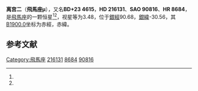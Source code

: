 {{Starbox begin
| name = 飛馬座μ
}}
{{Starbox observe
| epoch = [[J2000.0|J2000.0]]
| constell = [[飛馬座|飛馬座]]<ref name=SIMBAD>{{cite web
 | url=http://simbad.u-strasbg.fr/simbad/sim-id?Ident=HR+8684
 | title =Pulsating variable Star
 | publisher=Centre de Données astronomiques de Strasbourg
 | work=SIMBAD
 | accessdate=2012-07-13}}</ref><ref name=DATA>{{cite web
 | url=http://vizier.u-strasbg.fr/viz-bin/VizieR-5?-out.add=.&-source=5050&-corr=PK=HR&-out.max=9999&HR=8684
 | title =VizieR Detailed Page
 | accessdate=2012-07-13}}</ref>
| 星官 = [[离宫_(星官)|离宫]]
| ra = {{RA|22|50|0.2}}<ref name=SIMBAD /><ref name=DATA />
| dec = {{DEC|+24|36|6}}<ref name=SIMBAD /><ref name=DATA />
| appmag_v = 3.48<ref name=SIMBAD /><ref name=DATA />
}}
{{Starbox character
| class = G8+III<ref name=SIMBAD /><ref name=DATA />
| b-v = 0.93<ref name=SIMBAD /><ref name=DATA />
| u-b = 0.68<ref name=SIMBAD /><ref name=DATA />
| r-i = 0.47<ref name=SIMBAD /><ref name=DATA />
| variable = 
}}
{{Starbox astrometry
| radial_v = 0.68
| prop_mo_ra = 14
| parallax = 0.04
| p_error = 
}}
{{Starbox catalog
| names =BD+23 4615，[[SAO星表|SAO]] 90816，[[HD星表|HD]] 216131，[[HR星表|HR]] 8684}}
{{Starbox reference |Simbad=HR+8684}}
{{Starbox end}}

'''离宫二'''（'''飛馬座μ'''），又名'''BD+23 4615'''，'''HD 216131'''、'''SAO 90816'''、'''HR 8684'''，是[[飛馬座|飛馬座]]的一颗恒星<ref name=SIMBAD /><ref name=DATA />，视星等为3.48，位于[[銀道座標系|銀經]]90.68，[[銀道座標系|銀緯]]-30.56，其[[B1900.0|B1900.0]]坐标为赤經{{RA|22|45|10.5}}，赤緯{{DEC|+24|-30.56|25}}。

== 参考文献 ==
{{reflist}}

{{飞马座恒星}}
{{星官|离宫|6|8}}

[[Category:飛馬座|Category:飛馬座]]
[[Category:HD和HDE天體|216131]]
[[Category:HR天體|8684]]
[[Category:SAO天體|90816]]


{{star-stub}}
